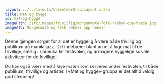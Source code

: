 ```yaml
---
layout: ../../layouts/VolunteerGroupLayout.astro
title: Mat og hygge
id: mat-og-hygge
imagePath: /src/images/frivillig/morgenmote-folk-rekker-opp-handa.jpg
imageAlt: Morgenmøte og folk rekker opp hender
---
```


Denne gjengen sørger for at det er hyggelig å være både frivillig og publikum på mandaljazz. Det innebærer blant annet å lage mat til de frivillige, særlig i sjaueuka før festivalen, og arrangere hyggelige sosiale aktiviteter for de frivillige!

Du kan også være med å lage maten som serveres under festivalen, til både publikum, frivillige og artister. I «Mat og hygge»-gruppa er det alltid veldig god stemning!
